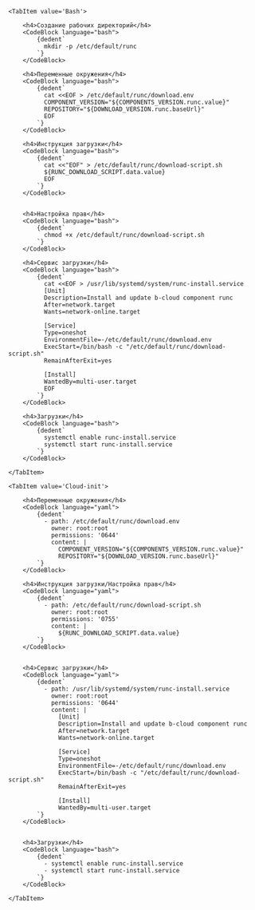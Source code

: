 


<Tabs groupId="install-type">

    <TabItem value='Bash'>

        <h4>Создание рабочих директорий</h4>
        <CodeBlock language="bash">
            {dedent`
              mkdir -p /etc/default/runc
            `}
        </CodeBlock>

        <h4>Переменные окружения</h4>
        <CodeBlock language="bash">
            {dedent`
              cat <<EOF > /etc/default/runc/download.env
              COMPONENT_VERSION="${COMPONENTS_VERSION.runc.value}"
              REPOSITORY="${DOWNLOAD_VERSION.runc.baseUrl}"
              EOF
            `}
        </CodeBlock>

        <h4>Инструкция загрузки</h4>
        <CodeBlock language="bash">
            {dedent`
              cat <<"EOF" > /etc/default/runc/download-script.sh
              ${RUNC_DOWNLOAD_SCRIPT.data.value}
              EOF
            `}
        </CodeBlock>


        <h4>Настройка прав</h4>
        <CodeBlock language="bash">
            {dedent`
              chmod +x /etc/default/runc/download-script.sh
            `}
        </CodeBlock>

        <h4>Сервис загрузки</h4>
        <CodeBlock language="bash">
            {dedent`
              cat <<EOF > /usr/lib/systemd/system/runc-install.service
              [Unit]
              Description=Install and update b-cloud component runc
              After=network.target
              Wants=network-online.target

              [Service]
              Type=oneshot
              EnvironmentFile=-/etc/default/runc/download.env
              ExecStart=/bin/bash -c "/etc/default/runc/download-script.sh"
              RemainAfterExit=yes

              [Install]
              WantedBy=multi-user.target
              EOF
            `}
        </CodeBlock>

        <h4>Загрузки</h4>
        <CodeBlock language="bash">
            {dedent`
              systemctl enable runc-install.service
              systemctl start runc-install.service
            `}
        </CodeBlock>

    </TabItem>

    <TabItem value='Cloud-init'>

        <h4>Переменные окружения</h4>
        <CodeBlock language="yaml">
            {dedent`
              - path: /etc/default/runc/download.env
                owner: root:root
                permissions: '0644'
                content: |
                  COMPONENT_VERSION="${COMPONENTS_VERSION.runc.value}"
                  REPOSITORY="${DOWNLOAD_VERSION.runc.baseUrl}"
            `}
        </CodeBlock>

        <h4>Инструкция загрузки/Настройка прав</h4>
        <CodeBlock language="yaml">
            {dedent`
              - path: /etc/default/runc/download-script.sh
                owner: root:root
                permissions: '0755'
                content: |
                  ${RUNC_DOWNLOAD_SCRIPT.data.value}
            `}
        </CodeBlock>


        <h4>Сервис загрузки</h4>
        <CodeBlock language="yaml">
            {dedent`
              - path: /usr/lib/systemd/system/runc-install.service
                owner: root:root
                permissions: '0644'
                content: |
                  [Unit]
                  Description=Install and update b-cloud component runc
                  After=network.target
                  Wants=network-online.target

                  [Service]
                  Type=oneshot
                  EnvironmentFile=-/etc/default/runc/download.env
                  ExecStart=/bin/bash -c "/etc/default/runc/download-script.sh"
                  RemainAfterExit=yes

                  [Install]
                  WantedBy=multi-user.target
            `}
        </CodeBlock>


        <h4>Загрузки</h4>
        <CodeBlock language="bash">
            {dedent`
              - systemctl enable runc-install.service
              - systemctl start runc-install.service
            `}
        </CodeBlock>

    </TabItem>

</Tabs>
